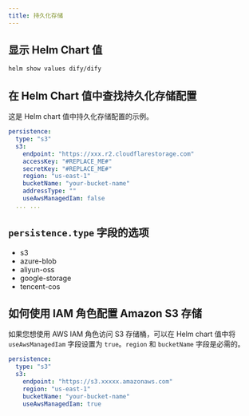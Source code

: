 ```yaml
---
title: 持久化存储
---
```


## 显示 Helm Chart 值

```bash
helm show values dify/dify
```

## 在 Helm Chart 值中查找持久化存储配置
这是 Helm chart 值中持久化存储配置的示例。
```yaml
persistence:
  type: "s3"
  s3:
    endpoint: "https://xxx.r2.cloudflarestorage.com"
    accessKey: "#REPLACE_ME#"
    secretKey: "#REPLACE_ME#"
    region: "us-east-1"
    bucketName: "your-bucket-name"
    addressType: ""
    useAwsManagedIam: false
  ... ...
```

## `persistence.type` 字段的选项
- s3
- azure-blob
- aliyun-oss
- google-storage
- tencent-cos

## 如何使用 IAM 角色配置 Amazon S3 存储
如果您想使用 AWS IAM 角色访问 S3 存储桶，可以在 Helm chart 值中将 `useAwsManagedIam` 字段设置为 `true`。`region` 和 `bucketName` 字段是必需的。
```yaml
persistence:
  type: "s3"
  s3:
    endpoint: "https://s3.xxxxx.amazonaws.com"
    region: "us-east-1"
    bucketName: "your-bucket-name"
    useAwsManagedIam: true
```

